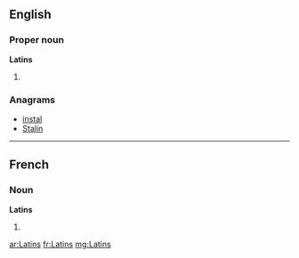 ==English==

===Proper noun===
'''Latins'''

# {{plural of|Latin}}

===Anagrams===
* [[instal#English|instal]]
* [[Stalin#English|Stalin]]

----

==French==

===Noun===
'''Latins''' {{m}}

# {{plural of|Latin|lang=fr}}

[[ar:Latins]]
[[fr:Latins]]
[[mg:Latins]]